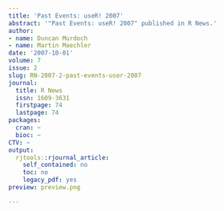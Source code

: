 ```yaml
---
title: 'Past Events: useR! 2007'
abstract: '"Past Events: useR! 2007" published in R News.'
author:
- name: Duncan Murdoch
- name: Martin Maechler
date: '2007-10-01'
volume: 7
issue: 2
slug: RN-2007-2-past-events-user-2007
journal:
  title: R News
  issn: 1609-3631
  firstpage: 74
  lastpage: 74
packages:
  cran: ~
  bioc: ~
CTV: ~
output:
  rjtools::rjournal_article:
    self_contained: no
    toc: no
    legacy_pdf: yes
preview: preview.png

---
```

